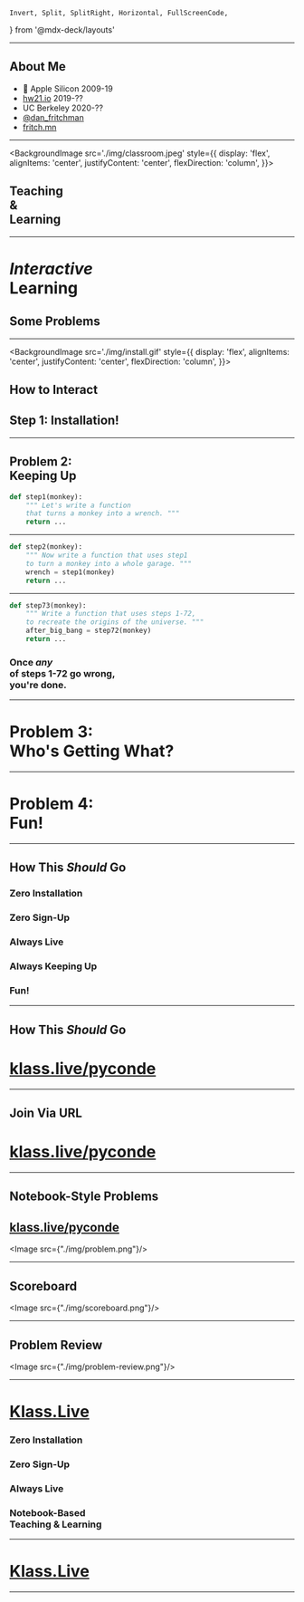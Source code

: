     Invert, Split, SplitRight, Horizontal, FullScreenCode, 
} from '@mdx-deck/layouts'

---
## About Me
*  Apple Silicon 2009-19
* [hw21.io](https://hw21.io) 2019-??
* UC Berkeley 2020-??
* [@dan_fritchman](https://medium.com/@dan_fritchman)
* [fritch.mn](https://fritch.mn)

---
<BackgroundImage
  src='./img/classroom.jpeg'
  style={{
    display: 'flex',
    alignItems: 'center',
    justifyContent: 'center',
    flexDirection: 'column',
  }}>

## Teaching<br/> & <br/>Learning 

</BackgroundImage>

---
# *Interactive* <br/> Learning

<Appear>

## Some Problems

</Appear>

--- 
<BackgroundImage
  src='./img/install.gif'
  style={{
    display: 'flex',
    alignItems: 'center',
    justifyContent: 'center',
    flexDirection: 'column',
  }}>

## How to Interact

## Step 1: Installation!

</BackgroundImage>

---
## Problem 2: <br/> Keeping Up

```python
def step1(monkey):
    """ Let's write a function 
    that turns a monkey into a wrench. """
    return ...
```

---

```python
def step2(monkey):
    """ Now write a function that uses step1 
    to turn a monkey into a whole garage. """
    wrench = step1(monkey)
    return ...
```

---

```python
def step73(monkey):
    """ Write a function that uses steps 1-72,
    to recreate the origins of the universe. """
    after_big_bang = step72(monkey)
    return ...
```

### Once *any* <br/> of steps 1-72 go wrong, <br/> you're done. 

---
# Problem 3: <br/> Who's Getting What?

---
# Problem 4: <br/> Fun!

---
## How This *Should* Go 

<Appear> 

<div> 

### Zero Installation
### Zero Sign-Up
### Always Live 
### Always Keeping Up
### Fun!

</div> 

</Appear> 

---
## How This *Should* Go 
# [klass.live/pyconde](https://klass.live/pyconde)

---
## Join Via URL 
# [klass.live/pyconde](https://klass.live/pyconde)

---
## Notebook-Style Problems
## [klass.live/pyconde](https://klass.live/pyconde)

<Image src={"./img/problem.png"}/>

---
## Scoreboard

<Image src={"./img/scoreboard.png"}/>

---
<Invert> 

## Problem Review

<Image src={"./img/problem-review.png"}/>

</Invert> 

---
# [Klass.Live](https://klass.live)
### Zero Installation
### Zero Sign-Up
### Always Live 
### Notebook-Based <br/> Teaching & Learning

---
# [Klass.Live](https://klass.live)

---

